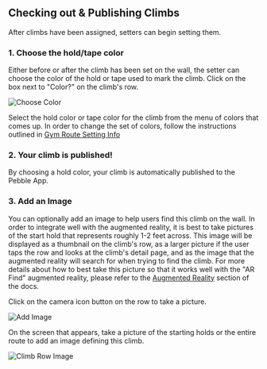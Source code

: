 ## Checking out & Publishing Climbs

After climbs have been assigned, setters can begin setting them.

### 1. Choose the hold/tape color

Either before or after the climb has been set on the wall, the setter can choose the color of the hold or tape used to mark the climb. Click on the box next to "Color?" on the climb's row.

![Choose Color](../images/choose-color.png)

Select the hold color or tape color for the climb from the menu of colors that comes up. In order to change the set of colors, follow the instructions outlined in [Gym Route Setting Info](/gym-management/create-gym/route-setting-info)

### 2. Your climb is published!

By choosing a hold color, your climb is automatically published to the Pebble App.

### 3. Add an Image

You can optionally add an image to help users find this climb on the wall. In order to integrate well with the augmented reality, it is best to take pictures of the start hold that represents roughly 1-2 feet across. This image will be displayed as a thumbnail on the climb's row, as a larger picture if the user taps the row and looks at the climb's detail page, and as the image that the augmented reality will search for when trying to find the climb. For more details about how to best take this picture so that it works well with the "AR Find" augmented reality, please refer to the [Augmented Reality](/routesetting/augmented-reality) section of the docs.

Click on the camera icon button on the row to take a picture.

![Add Image](../images/add-image.png)

On the screen that appears, take a picture of the starting holds or the entire route to add an image defining this climb.

![Climb Row Image](../images/climb-row-image.png)
